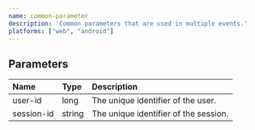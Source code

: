 ```yaml
---
name: common-parameter
description: 'Common parameters that are used in multiple events.'
platforms: ["web", "android"]
---
```


## Parameters
|Name|Type|Description|
|:---|:---|:---|
|user-id|long|The unique identifier of the user.|
|session-id|string|The unique identifier of the session.|